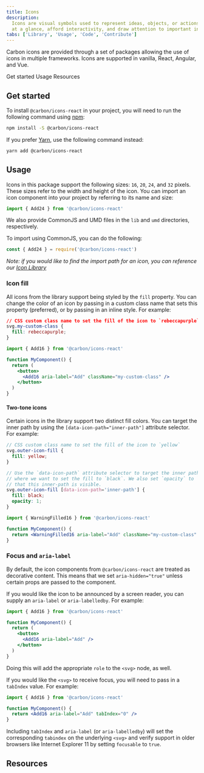 ```yaml
---
title: Icons
description:
  Icons are visual symbols used to represent ideas, objects, or actions. They communicate messages
  at a glance, afford interactivity, and draw attention to important information.
tabs: ['Library', 'Usage', 'Code', 'Contribute']
---
```


<PageDescription>

Carbon icons are provided through a set of packages allowing the use of icons in multiple
frameworks. Icons are supported in vanilla, React, Angular, and Vue.

</PageDescription>

<AnchorLinks>

<AnchorLink>Get started</AnchorLink>
<AnchorLink>Usage</AnchorLink>
<AnchorLink>Resources</AnchorLink>

</AnchorLinks>

## Get started

To install `@carbon/icons-react` in your project, you will need to run the following command using
[npm](https://www.npmjs.com/):

```bash
npm install -S @carbon/icons-react
```

If you prefer [Yarn](https://yarnpkg.com/en/), use the following command instead:

```bash
yarn add @carbon/icons-react
```

## Usage

Icons in this package support the following sizes: `16`, `20`, `24`, and `32` pixels. These sizes
refer to the width and height of the icon. You can import an icon component into your project by
referring to its name and size:

```jsx
import { Add24 } from '@carbon/icons-react'
```

We also provide CommonJS and UMD files in the `lib` and `umd` directories, respectively.

To import using CommonJS, you can do the following:

```js
const { Add24 } = require('@carbon/icons-react')
```

_Note: if you would like to find the import path for an icon, you can reference our
[Icon Library](https://www.carbondesignsystem.com/elements/iconography/library)_

### Icon fill

All icons from the library support being styled by the `fill` property. You can change the color of
an icon by passing in a custom class name that sets this property (preferred), or by passing in an
inline style. For example:

```css
// CSS custom class name to set the fill of the icon to `rebeccapurple`
svg.my-custom-class {
  fill: rebeccapurple;
}
```

```jsx
import { Add16 } from '@carbon/icons-react'

function MyComponent() {
  return (
    <button>
      <Add16 aria-label="Add" className="my-custom-class" />
    </button>
  )
}
```

#### Two-tone icons

Certain icons in the library support two distinct fill colors. You can target the inner path by
using the `[data-icon-path="inner-path"]` attribute selector. For example:

```scss
// CSS custom class name to set the fill of the icon to `yellow`
svg.outer-icon-fill {
  fill: yellow;
}

// Use the `data-icon-path` attribute selector to target the inner path
// where we want to set the fill to `black`. We also set `opacity` to `1` so
// that this inner-path is visible.
svg.outer-icon-fill [data-icon-path='inner-path'] {
  fill: black;
  opacity: 1;
}
```

```jsx
import { WarningFilled16 } from '@carbon/icons-react'

function MyComponent() {
  return <WarningFilled16 aria-label="Add" className="my-custom-class" />
}
```

### Focus and `aria-label`

By default, the icon components from `@carbon/icons-react` are treated as decorative content. This
means that we set `aria-hidden="true"` unless certain props are passed to the component.

If you would like the icon to be announced by a screen reader, you can supply an `aria-label` or
`aria-labelledby`. For example:

```jsx
import { Add16 } from '@carbon/icons-react'

function MyComponent() {
  return (
    <button>
      <Add16 aria-label="Add" />
    </button>
  )
}
```

Doing this will add the appropriate `role` to the `<svg>` node, as well.

If you would like the `<svg>` to receive focus, you will need to pass in a `tabIndex` value. For
example:

```jsx
import { Add16 } from '@carbon/icons-react'

function MyComponent() {
  return <Add16 aria-label="Add" tabIndex="0" />
}
```

Including `tabIndex` and `aria-label` (or `aria-labelledby`) will set the corresponding `tabindex`
on the underlying `<svg>` and verify support in older browsers like Internet Explorer 11 by setting
`focusable` to `true`.

## Resources

<Row className="resource-card-group">
  <Column colMd={4} colLg={4} noGutterSm>
    <ResourceCard
      subTitle="Carbon icons package"
      href="https://github.com/carbon-design-system/carbon/blob/v10/packages/icons"
    >

<MdxIcon name="bee" />

  </ResourceCard>
  </Column>
  <Column colMd={4} colLg={4} noGutterSm>
    <ResourceCard
      subTitle="Icon package demo"
      href="https://github.com/carbon-design-system/carbon/blob/v10/packages/icons"
    >

<MdxIcon name="bee" />

  </ResourceCard>
  </Column>
</Row>
